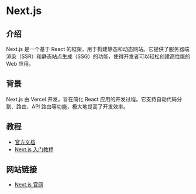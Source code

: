 # Next.js

## 介绍

Next.js 是一个基于 React 的框架，用于构建静态和动态网站。它提供了服务器端渲染（SSR）和静态站点生成（SSG）的功能，使得开发者可以轻松创建高性能的 Web 应用。

## 背景

Next.js 由 Vercel 开发，旨在简化 React 应用的开发过程。它支持自动代码分割、路由、API 路由等功能，极大地提高了开发效率。

## 教程

- [官方文档](https://nextjs.org/docs)
- [Next.js 入门教程](https://nextjs.org/learn)

## 网站链接

- [Next.js 官网](https://nextjs.org)
